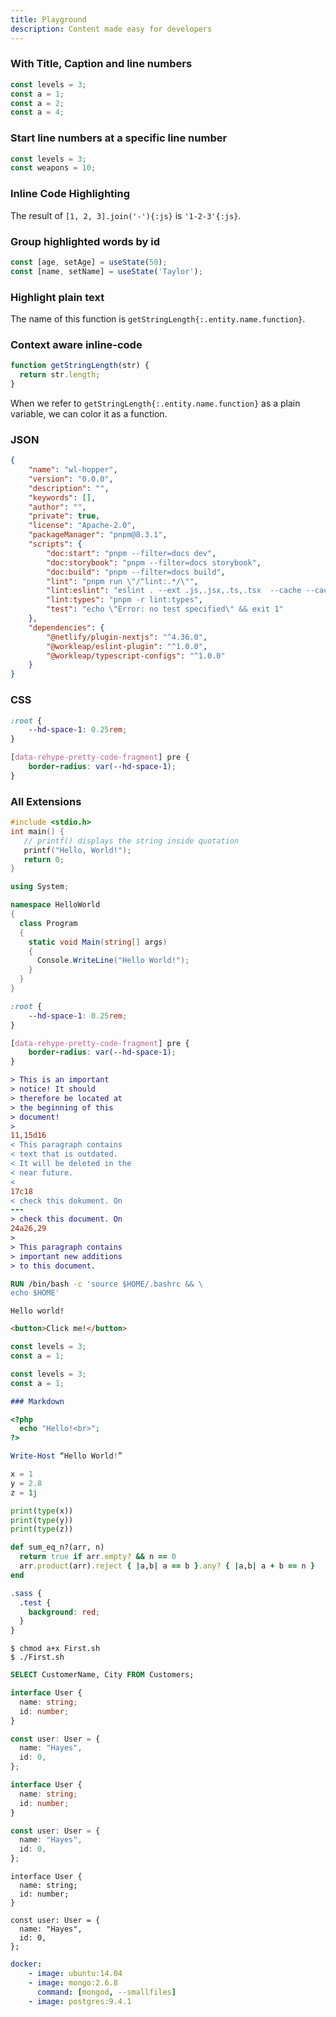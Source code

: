 ```yaml
---
title: Playground
description: Content made easy for developers
---
```


### With Title, Caption and line numbers

```ts showLineNumbers {3} /levels/ title="index.ts" caption="Don't reassign const."
const levels = 3;
const a = 1;
const a = 2;
const a = 4;
```

### Start line numbers at a specific line number

```js showLineNumbers{42}"
const levels = 3;
const weapons = 10;
```

### Inline Code Highlighting

The result of `[1, 2, 3].join('-'){:js}` is `'1-2-3'{:js}`.

### Group highlighted words by id

```js /age/#v /name/#v /setAge/#s /setName/#s /50/#i /'Taylor'/#i
const [age, setAge] = useState(50);
const [name, setName] = useState('Taylor');
```

### Highlight plain text

The name of this function is `getStringLength{:.entity.name.function}`.

### Context aware inline-code

```js
function getStringLength(str) {
  return str.length;
}
```

When we refer to `getStringLength{:.entity.name.function}` as a plain variable,
we can color it as a function.

### JSON

```json title="package.json"
{
    "name": "wl-hopper",
    "version": "0.0.0",
    "description": "",
    "keywords": [],
    "author": "",
    "private": true,
    "license": "Apache-2.0",
    "packageManager": "pnpm@8.3.1",
    "scripts": {
        "doc:start": "pnpm --filter=docs dev",
        "doc:storybook": "pnpm --filter=docs storybook",
        "doc:build": "pnpm --filter=docs build",
        "lint": "pnpm run \"/^lint:.*/\"",
        "lint:eslint": "eslint . --ext .js,.jsx,.ts,.tsx  --cache --cache-location node_modules/.cache/eslint",
        "lint:types": "pnpm -r lint:types",
        "test": "echo \"Error: no test specified\" && exit 1"
    },
    "dependencies": {
        "@netlify/plugin-nextjs": "^4.36.0",
        "@workleap/eslint-plugin": "^1.0.0",
        "@workleap/typescript-configs": "^1.0.0"
    }
}
```

### CSS

```css  {1-3} /var(--hd-space-1)/
:root {
    --hd-space-1: 0.25rem;
}

[data-rehype-pretty-code-fragment] pre {
    border-radius: var(--hd-space-1);
}
```

### All Extensions

```c
#include <stdio.h>
int main() {
   // printf() displays the string inside quotation
   printf("Hello, World!");
   return 0;
}
```

```csharp
using System;

namespace HelloWorld
{
  class Program
  {
    static void Main(string[] args)
    {
      Console.WriteLine("Hello World!");
    }
  }
}
```

```css
:root {
    --hd-space-1: 0.25rem;
}

[data-rehype-pretty-code-fragment] pre {
    border-radius: var(--hd-space-1);
}
```

```diff
> This is an important
> notice! It should
> therefore be located at
> the beginning of this
> document!
>
11,15d16
< This paragraph contains
< text that is outdated.
< It will be deleted in the
< near future.
<
17c18
< check this dokument. On
---
> check this document. On
24a26,29
>
> This paragraph contains
> important new additions
> to this document.
```

```dockerfile
RUN /bin/bash -c 'source $HOME/.bashrc && \
echo $HOME'
```

```unknown
Hello world!
```

```html
<button>Click me!</button>
```

```js
const levels = 3;
const a = 1;
```

```jsx
const levels = 3;
const a = 1;
```

```markdown
### Markdown
```

```php
<?php
  echo "Hello!<br>";
?>
```

```powershell
Write-Host “Hello World!”
```

```python
x = 1
y = 2.8
z = 1j

print(type(x))
print(type(y))
print(type(z))
```

```ruby
def sum_eq_n?(arr, n)
  return true if arr.empty? && n == 0
  arr.product(arr).reject { |a,b| a == b }.any? { |a,b| a + b == n }
end
```

```scss
.sass {
  .test {
    background: red;
  }
}
```

```shell
$ chmod a+x First.sh
$ ./First.sh
```

```sql
SELECT CustomerName, City FROM Customers;
```

```typescript
interface User {
  name: string;
  id: number;
}

const user: User = {
  name: "Hayes",
  id: 0,
};
```

```ts
interface User {
  name: string;
  id: number;
}

const user: User = {
  name: "Hayes",
  id: 0,
};
```

```tsx
interface User {
  name: string;
  id: number;
}

const user: User = {
  name: "Hayes",
  id: 0,
};
```

```yaml
docker:
    - image: ubuntu:14.04
    - image: mongo:2.6.8
      command: [mongod, --smallfiles]
    - image: postgres:9.4.1
```
